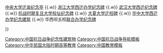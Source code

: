 {{Navbox
|name = 中国大学抗战内迁纪念建筑
|image =
|title = 中国大学[[中国抗日战争|抗战]]内迁纪念建筑
|titlestyle = 
|groupstyle = 
|liststyle = 
|belowstyle =

|group1 = 
|list1 = [[国立西南联合大学纪念碑]] {{.w}} [[中央大学迁渝纪念亭]] {{.w}}  [[浙江大学西迁办学纪念碑]] {{.w}} [[武汉大学西迁纪念碑]] {{.w}} [[抗战时期复旦大学校址纪念碑]] {{.w}} [[大夏大学迁校碑]] {{.w}} [[华中大学西迁办学纪念建筑]] {{.w}} 华西坝五校[[联合办学纪念碑]] 

}}
<noinclude>
[[Category:中国抗日战争纪念性建筑物]]
[[Category:中国抗日战争导航模板‎]]
[[Category:中华民国大陆时期高等教育]]
[[Category:中国教育模板]]
</noinclude>